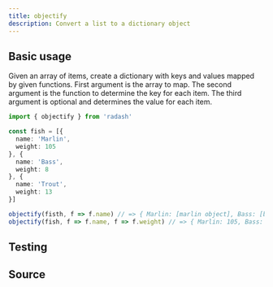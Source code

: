 ```yaml
---
title: objectify
description: Convert a list to a dictionary object
---
```



## Basic usage

Given an array of items, create a dictionary with keys and values mapped by given functions.
First argument is the array to map. The second argument is the function to determine the key
for each item. The third argument is optional and determines the value for each item.

```ts
import { objectify } from 'radash'

const fish = [{
  name: 'Marlin',
  weight: 105
}, {
  name: 'Bass',
  weight: 8
}, {
  name: 'Trout',
  weight: 13
}]

objectify(fisth, f => f.name) // => { Marlin: [marlin object], Bass: [bass object], ... }
objectify(fish, f => f.name, f => f.weight) // => { Marlin: 105, Bass: 8, Trout: 13 }
```

## Testing

<TestingLinkAndPreview module="array" func="objectify" />

## Source

<SourceLinkAndPreview module="array" func="objectify" />